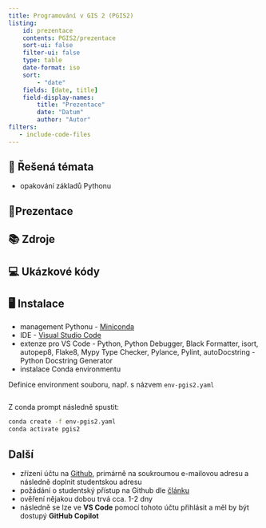 ```yaml
---
title: Programování v GIS 2 (PGIS2)
listing:
    id: prezentace
    contents: PGIS2/prezentace
    sort-ui: false
    filter-ui: false
    type: table
    date-format: iso
    sort:
        - "date"
    fields: [date, title] 
    field-display-names:
        title: "Prezentace"
        date: "Datum"
        author: "Autor"
filters:
   - include-code-files
---
```


## 📃 Řešená témata

- opakování základů Pythonu

## 📑Prezentace

::: {#prezentace}
:::

## 📚 Zdroje

## 💻 Ukázkové kódy

## 🖥 Instalace

- management Pythonu - [Miniconda](https://docs.anaconda.com/free/miniconda/index.html)
- IDE - [Visual Studio Code](https://code.visualstudio.com/)
- extenze pro VS Code - Python, Python Debugger, Black Formatter, isort, autopep8, Flake8, Mypy Type Checker, Pylance, Pylint, autoDocstring - Python Docstring Generator
- instalace Conda environmentu

Definice environment souboru, např. s názvem `env-pgis2.yaml` 
```.yaml
```

Z conda prompt následně spustit:
```bash
conda create -f env-pgis2.yaml
conda activate pgis2
```

## Další 

- zřízení účtu na [Github](github.com), primárně na soukroumou e-mailovou adresu a následně doplnit studentskou adresu
- požádání o studentský přístup na Github dle [článku](https://techcommunity.microsoft.com/t5/educator-developer-blog/step-by-step-setting-up-github-student-and-github-copilot-as-an/ba-p/3736279)
- ověření nějakou dobou trvá cca. 1-2 dny
- následně se lze ve **VS Code** pomocí tohoto účtu přihlásit a měl by být dostupý **GitHub Copilot**  